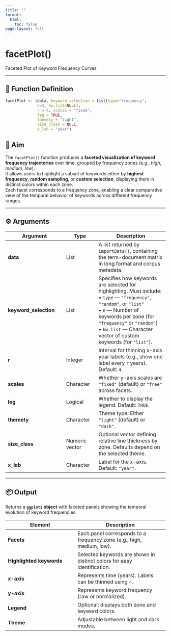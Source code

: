```yaml
---
title: ""
format:
  html:
    toc: false
page-layout: full
---
```


# facetPlot()

Faceted Plot of Keyword Frequency Curves

---

## 🔹 Function Definition

```r
facetPlot <- (data, keyword_selection = list(type="frequency", 
              n=3, kw.list=NULL),
              r = 4, scales = "fixed", 
              leg = TRUE, 
              themety = "light",
              size_class = NULL, 
              x_lab = "year")
```

## 🎯 Aim

The `facetPlot()` function produces a **faceted visualization of keyword frequency trajectories** over time, grouped by frequency zones (e.g., *high*, *medium*, *low*).  
It allows users to highlight a subset of keywords either by **highest frequency**, **random sampling**, or **custom selection**, displaying them in distinct colors within each zone.  
Each facet corresponds to a frequency zone, enabling a clear comparative view of the temporal behavior of keywords across different frequency ranges.

---

## ⚙️ Arguments

| Argument | Type | Description |
|-----------|------|-------------|
| **data** | List | A list returned by `importData()`, containing the term-document matrix in long format and corpus metadata. |
| **keyword_selection** | List | Specifies how keywords are selected for highlighting. Must include: <br>• `type` — `"frequency"`, `"random"`, or `"list"` <br>• `n` — Number of keywords per zone (for `"frequency"` or `"random"`) <br>• `kw.list` — Character vector of custom keywords (for `"list"`). |
| **r** | Integer | Interval for thinning x-axis year labels (e.g., show one label every `r` years). Default: `4`. |
| **scales** | Character | Whether y-axis scales are `"fixed"` (default) or `"free"` across facets. |
| **leg** | Logical | Whether to display the legend. Default: `TRUE`. |
| **themety** | Character | Theme type. Either `"light"` (default) or `"dark"`. |
| **size_class** | Numeric vector | Optional vector defining relative line thickness by zone. Defaults depend on the selected theme. |
| **x_lab** | Character | Label for the x-axis. Default: `"year"`. |

---

## 📦 Output

Returns a **`ggplot2` object** with faceted panels showing the temporal evolution of keyword frequencies.

| Element | Description |
|----------|-------------|
| **Facets** | Each panel corresponds to a frequency zone (e.g., high, medium, low). |
| **Highlighted keywords** | Selected keywords are shown in distinct colors for easy identification. |
| **x-axis** | Represents time (years). Labels can be thinned using `r`. |
| **y-axis** | Represents keyword frequency (raw or normalized). |
| **Legend** | Optional; displays both zone and keyword colors. |
| **Theme** | Adjustable between light and dark modes. |
